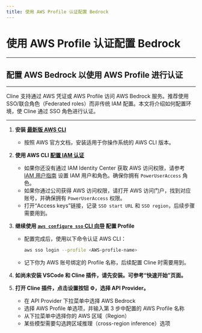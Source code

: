 ```yaml
---
title: 使用 AWS Profile 认证配置 Bedrock
---
```


# 使用 AWS Profile 认证配置 Bedrock

---

## 配置 AWS Bedrock 以使用 AWS Profile 进行认证

---

Cline 支持通过 AWS 凭证或 AWS Profile 访问 AWS Bedrock 服务。推荐使用 SSO/联合角色（Federated roles）而非传统 IAM 配置。本文将介绍如何配置环境，使 Cline 通过 SSO 角色进行认证。

---

1. **安装 [最新版 AWS CLI](https://docs.aws.amazon.com/cli/latest/userguide/getting-started-install.html)**

   - 按照 AWS 官方文档，安装适用于你操作系统的 AWS CLI 版本。

2. **使用 AWS CLI [配置 IAM 认证](https://docs.aws.amazon.com/cli/latest/userguide/cli-configure-sso.html)**

   - 如果你还没有通过 IAM Identity Center 获取 AWS 访问权限，请参考 [IAM 用户指南](https://docs.aws.amazon.com/singlesignon/latest/userguide/getting-started.html) 设置 IAM 用户和角色。确保你拥有 `PowerUserAccess` 角色。
   - 如果你通过公司获得 AWS 访问权限，请打开 AWS 访问门户，找到对应账号，并确保拥有 `PowerUserAccess` 权限。
   - 打开“Access keys”链接，记录 `SSO start URL` 和 `SSO region`，后续步骤需要用到。

3. **继续使用 [`aws configure sso` CLI 向导](https://docs.aws.amazon.com/cli/latest/userguide/cli-configure-sso.html#cli-configure-sso-configure) 配置 Profile**

   - 配置完成后，使用以下命令认证 AWS CLI：
     ```sh
     aws sso login --profile <AWS-profile-name>
     ```
   - 记下你为 AWS 账号绑定的 Profile 名称，后续配置 Cline 时需要用到。

4. **如尚未安装 VSCode 和 Cline 插件，请先安装。可参考“快速开始”页面。**

5. **打开 Cline 插件，点击设置按钮 ⚙️，选择 API Provider。**

   - 在 API Provider 下拉菜单中选择 AWS Bedrock
   - 选择 AWS Profile 单选项，并输入第 3 步中配置的 AWS Profile 名称
   - 从下拉菜单中选择你的 AWS 区域（Region）
   - 某些模型需要勾选跨区域推理（cross-region inference）选项

